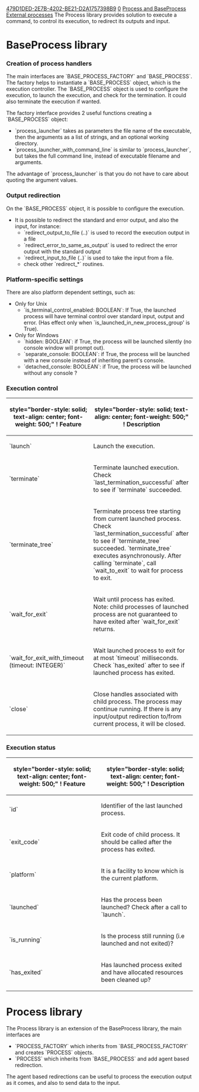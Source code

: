 [[Property:uuid|479D1DED-2E7B-4202-BE21-D2A1757398B9]]
[[Property:weight|0]]
[[Property:title|Process and BaseProcess]]
[[Property:link_title|External processes]]
The Process library provides solution to execute a command, to control its execution, to redirect its outputs and input.

{{Note|Since version 17.01, there is a SCOOP-capable library BaseProcess that does not yet have all functionalities of the Process library.}}

= BaseProcess library =
{{Warning|This solution supports all kind of concurrency (none, thread, and SCOOP), but does not yet offer all the functionalities of the previous Process library. It is recommended to use BaseProcess, unless you badly need the missing features.}}

=== Creation of process handlers ===
The main interfaces are `BASE_PROCESS_FACTORY` and `BASE_PROCESS`. The factory helps to instantiate a `BASE_PROCESS` object, which is the execution controller. The `BASE_PROCESS` object is used to configure the execution, to launch the execution, and check for the termination. It could also terminate the execution if wanted.

The factory interface provides 2 useful functions creating a `BASE_PROCESS` object:
* `process_launcher` takes as parameters the file name of the executable, then the arguments as a list of strings, and an optional working directory.
* `process_launcher_with_command_line` is similar to `process_launcher`, but takes the full command line, instead of executable filename and arguments.
The advantage of `process_launcher` is that you do not have to care about quoting the argument values.

=== Output redirection ===
On the `BASE_PROCESS` object, it is possible to configure the execution. 
* It is possible to redirect the standard and error output, and also the input, for instance:
** `redirect_output_to_file (..)` is used to record the execution output in a file
** `redirect_error_to_same_as_output` is used to redirect the error output with the standard output
** `redirect_input_to_file (..)` is used to take the input from a file.
** check other `redirect_*` routines.

=== Platform-specific settings ===
There are also platform dependent settings, such as:
* Only for Unix
** `is_terminal_control_enabled: BOOLEAN`: If True, the launched process will have terminal control over standard input, output and error. (Has effect only when `is_launched_in_new_process_group' is True).
* Only for Windows
** `hidden: BOOLEAN`: if True, the process will be launched silently (no console window will prompt out).
** `separate_console: BOOLEAN`: if True, the process will be launched with a new console instead of inheriting parent's console.
** `detached_console: BOOLEAN`: if True, the process will be launched without any console ?

=== Execution control ===
{| class="wikitable" style="width: auto; margin: 0px auto;"
|-
! style="border-style: solid; text-align: center; font-weight: 500;" ! Feature
! style="border-style: solid; text-align: center; font-weight: 500;" ! Description
|-
| `launch` || Launch the execution.
|-
| `terminate` ||  Terminate launched execution. Check `last_termination_successful` after to see if `terminate` succeeded. {{Note|`terminate` executes asynchronously. After calling `terminate`, call `wait_to_exit' to wait for process to exit.}}
|-
| `terminate_tree` || Terminate process tree starting from current launched process. Check `last_termination_successful` after to see if `terminate_tree` succeeded. `terminate_tree` executes asynchronously. After calling `terminate`, call `wait_to_exit` to wait for process to exit. {{Note|On Unix, this feature can terminate whole process tree only when `is_launched_in_new_process_group` is set to True before new process is launched.}}
|-
| `wait_for_exit` || Wait until process has exited. Note: child processes of launched process are not guaranteed to have exited after `wait_for_exit` returns.
|-
| `wait_for_exit_with_timeout (timeout: INTEGER)` || Wait launched process to exit for at most `timeout` milliseconds. Check `has_exited` after to see if launched process has exited. {{Note|Child processes of launched process are not guaranteed to have exited even if `has_exited` is `True` after `wait_for_exit_with_timeout`.}}
|-
| `close` || Close handles associated with child process. The process may continue running. If there is any input/output redirection to/from current process, it will be closed.
|}

=== Execution status ===
{| class="wikitable" style="width: auto; margin: 0px auto;"
|-
! style="border-style: solid; text-align: center; font-weight: 500;" ! Feature
! style="border-style: solid; text-align: center; font-weight: 500;" ! Description
|-
| `id` || Identifier of the last launched process.
|-
| `exit_code`|| Exit code of child process. It should be called after the process has exited.
|-
| `platform` || It is a facility to know which is the current platform.
|-
| `launched` || Has the process been launched? Check after a call to `launch`.
|-
| `is_running` || Is the process still running (i.e launched and not exited)?
|-
| `has_exited` || Has launched process exited and have allocated resources been cleaned up?
|}

= Process library =
{{Warning|WARNING: This solution requires multi-threading. In other concurrency modes (none and SCOOP), your project will compile fine but at the execution, it can not be used since your system is not thread-capable.}}

The Process library is an extension of the BaseProcess library, the main interfaces are
* `PROCESS_FACTORY` which inherits from `BASE_PROCESS_FACTORY` and creates `PROCESS` objects.
* `PROCESS` which inherits from `BASE_PROCESS` and add agent based redirection.
The agent based redirections can be useful to process the execution output as it comes, and also to send data to the input.


